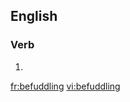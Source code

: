 
==English==

===Verb===
{{head|en}}

# {{present participle of|befuddle}}

[[fr:befuddling]]
[[vi:befuddling]]